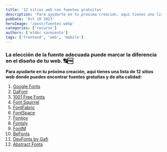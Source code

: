 ```yaml
---
title: '12 sitios web con fuentes gratuitas'
description: 'Para ayudarte en tu próxima creación, aquí tienes una lista de 12 sitios web donde puedes encontrar fuentes gratuitas y de alta calidad.'
pubDate: 'Oct 10 2023'
heroImage: '/post/fuentes.webp'
categories: ['recurso']
authors: ['elder sarmiento']
tags: ['frontend', 'web', 'mobile']
---
```


### La elección de la fuente adecuada puede marcar la diferencia en el diseño de tu web. 🔠🆓

**Para ayudarte en tu próxima creación, aquí tienes una lista de 12 sitios web donde puedes encontrar fuentes gratuitas y de alta calidad:**

1. <a href="https://fonts.google.com/" target="_blank">Google Fonts</a>
2. <a href="https://www.dafont.com/es/" target="_blank">DaFont</a>
3. <a href="https://www.1001freefonts.com/" target="_blank">1001 Free Fonts</a>
4. <a href="https://www.fontsquirrel.com/" target="_blank">Font Squirrel</a>
5. <a href="https://www.fontfabric.com/" target="_blank">FontFabric</a>
6. <a href="https://www.fontspace.com/" target="_blank">FontSpace</a>
7. <a href="https://fontjoy.com/" target="_blank">Fontjoy</a>
8. <a href="https://www.fontsly.com/" target="_blank">Fontsly</a>
9. <a href="https://fontm.com/" target="_blank">FontM</a>
10. <a href="https://befonts.com/" target="_blank">BeFonts</a>
11. <a href="https://devfonts.gafi.dev/" target="_blank">DevFonts by Gafi</a>
12. <a href="https://www.abstractfonts.com/" target="_blank">Abstract Fonts</a>


